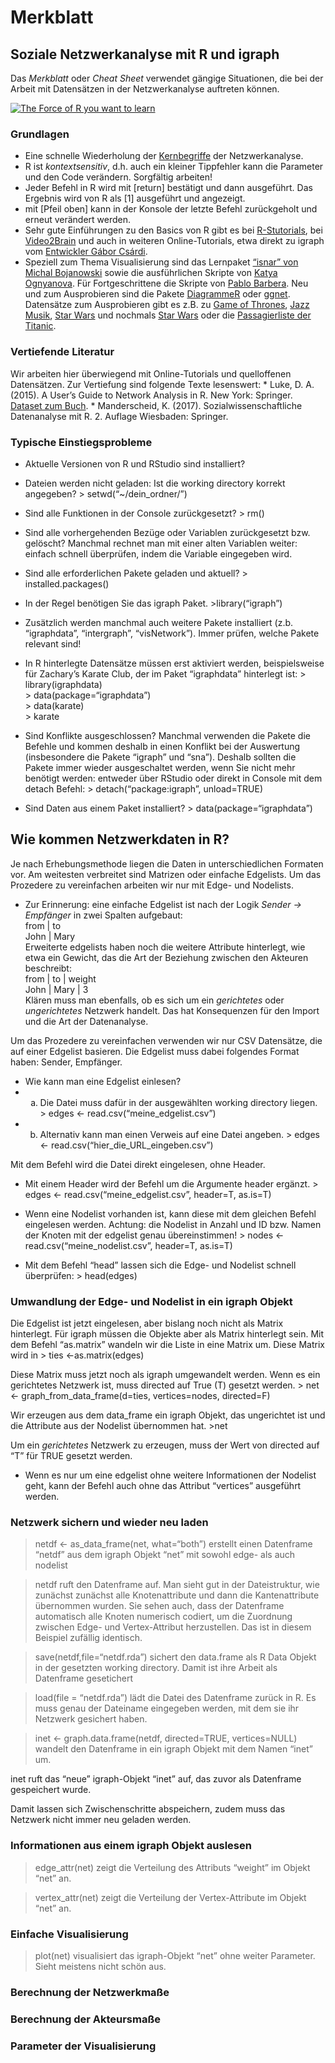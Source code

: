 # Merkblatt
## Soziale Netzwerkanalyse mit R und igraph

Das *Merkblatt* oder *Cheat Sheet* verwendet gängige Situationen, die bei der Arbeit mit Datensätzen in der Netzwerkanalyse auftreten können.

<a href="https://imgflip.com/i/1wxx54"><img src="https://i.imgflip.com/1wxx54.jpg" title="The Force of R you want to learn"/></a>

### Grundlagen
* Eine schnelle Wiederholung der [Kernbegriffe](http://cvcedhlab.hypotheses.org/106) der Netzwerkanalyse.
* R ist *kontextsensitiv*, d.h. auch ein kleiner Tippfehler kann die Parameter und den Code verändern. Sorgfältig arbeiten!
* Jeder Befehl in R wird mit [return] bestätigt und dann ausgeführt. Das Ergebnis wird von R als [1] ausgeführt und angezeigt.
* mit [Pfeil oben] kann in der Konsole der letzte Befehl zurückgeholt und erneut verändert werden.
* Sehr gute Einführungen zu den Basics von R gibt es bei [R-Stutorials](http://www.r-stutorials.de/einfuehrung), bei [Video2Brain](https://www.video2brain.com/de/videotraining/r-und-rstudio-grundkurs) und auch in weiteren Online-Tutorials, etwa direkt zu igraph vom [Entwickler Gábor Csárdi](http://igraph.github.io/netuser15/user-2015.html#1.).
* Speziell zum Thema Visualisierung sind das Lernpaket ["isnar" von Michal Bojanowski](https://github.com/mbojan/isnar) sowie die ausführlichen Skripte von [Katya Ognyanova](https://github.com/kateto/R-Network-Visualization-Workshop). Für Fortgeschrittene die Skripte von [Pablo Barbera](https://github.com/pablobarbera/Rdataviz). Neu und zum Ausprobieren sind die Pakete [DiagrammeR](https://github.com/rich-iannone/DiagrammeR) oder [ggnet](https://github.com/briatte/ggnet). Datensätze zum Ausprobieren gibt es z.B. zu [Game of Thrones](https://github.com/anishsingh20/Network-Analysis-of-Game-of-Thrones), [Jazz Musik](https://github.com/VidhyaBatmaradjy/Social-network-analysis), [Star Wars](https://github.com/evelinag/StarWars-social-network) und nochmals [Star Wars](https://github.com/gastonstat/StarWars) oder die [Passagierliste der Titanic](https://github.com/paulhendricks/titanic).

### Vertiefende Literatur
Wir arbeiten hier überwiegend mit Online-Tutorials und quelloffenen Datensätzen. Zur Vertiefung sind folgende Texte lesenswert:
* Luke, D. A. (2015). A User's Guide to Network Analysis in R. New York: Springer. [Dataset zum Buch](https://github.com/DougLuke/UserNetR).
* Manderscheid, K. (2017). Sozialwissenschaftliche Datenanalyse mit R. 2. Auflage Wiesbaden: Springer.

### Typische Einstiegsprobleme

* Aktuelle Versionen von R und RStudio sind installiert?

* Dateien werden nicht geladen: Ist die working directory korrekt angegeben?
> setwd("~/dein_ordner/")   

* Sind alle Funktionen in der Console zurückgesetzt?
> rm()

* Sind alle vorhergehenden Bezüge oder Variablen zurückgesetzt bzw. gelöscht? Manchmal rechnet man mit einer alten Variablen weiter: einfach schnell überprüfen, indem die Variable eingegeben wird.

* Sind alle erforderlichen Pakete geladen und aktuell?
> installed.packages()

* In der Regel benötigen Sie das igraph Paket.
>library("igraph")

* Zusätzlich werden manchmal auch weitere Pakete installiert (z.b. "igraphdata", "intergraph", "visNetwork"). Immer prüfen, welche Pakete relevant sind!

* In R hinterlegte Datensätze müssen erst aktiviert werden, beispielsweise für Zachary's Karate Club, der im Paket "igraphdata" hinterlegt ist:
> library(igraphdata)   
> data(package="igraphdata")   
> data(karate)   
> karate    

* Sind Konflikte ausgeschlossen? Manchmal verwenden die Pakete die Befehle und kommen deshalb in einen Konflikt bei der Auswertung (insbesondere die Pakete "igraph" und "sna"). Deshalb sollten die Pakete immer wieder ausgeschaltet werden, wenn Sie nicht mehr benötigt werden: entweder über RStudio oder direkt in Console mit dem detach Befehl:
>  detach("package:igraph", unload=TRUE)

* Sind Daten aus einem Paket installiert?
> data(package="igraphdata")

## Wie kommen Netzwerkdaten in R?

Je nach Erhebungsmethode liegen die Daten in unterschiedlichen Formaten vor. Am weitesten verbreitet sind Matrizen oder einfache Edgelists. Um das Prozedere zu vereinfachen arbeiten wir nur mit Edge- und Nodelists.

* Zur Erinnerung: eine einfache Edgelist ist nach der Logik *Sender -> Empfänger* in zwei Spalten aufgebaut:   
from | to   
John | Mary   
Erweiterte edgelists haben noch die weitere Attribute hinterlegt, wie etwa ein Gewicht, das die Art der Beziehung zwischen den Akteuren beschreibt:   
from | to | weight   
John | Mary | 3   
Klären muss man ebenfalls, ob es sich um ein *gerichtetes* oder *ungerichtetes* Netzwerk handelt. Das hat Konsequenzen für den Import und die Art der Datenanalyse.

Um das Prozedere zu vereinfachen verwenden wir nur CSV Datensätze, die auf einer Edgelist basieren. Die Edgelist muss dabei folgendes Format haben: Sender, Empfänger.

* Wie kann man eine Edgelist einlesen?
* a) Die Datei muss dafür in der ausgewählten working directory liegen.
> edges <- read.csv("meine_edgelist.csv")

* b) Alternativ kann man einen Verweis auf eine Datei angeben.
> edges <- read.csv("hier_die_URL_eingeben.csv")

Mit dem Befehl wird die Datei direkt eingelesen, ohne Header.

* Mit einem Header wird der Befehl um die Argumente header ergänzt.
> edges <- read.csv("meine_edgelist.csv", header=T, as.is=T)

* Wenn eine Nodelist vorhanden ist, kann diese mit dem gleichen Befehl eingelesen werden. Achtung: die Nodelist in Anzahl und ID bzw. Namen der Knoten mit der edgelist genau übereinstimmen!
> nodes <- read.csv("meine_nodelist.csv", header=T, as.is=T)

* Mit dem Befehl "head" lassen sich die Edge- und Nodelist schnell überprüfen:
> head(edges)

### Umwandlung der Edge- und Nodelist in ein igraph Objekt

Die Edgelist ist jetzt eingelesen, aber bislang noch nicht als Matrix hinterlegt. Für igraph müssen die Objekte aber als Matrix hinterlegt sein. Mit dem Befehl "as.matrix" wandeln wir die Liste in eine Matrix um. Diese Matrix wird in
> ties <-as.matrix(edges)

Diese Matrix muss jetzt noch als igraph umgewandelt werden. Wenn es ein gerichtetes Netzwerk ist, muss directed auf True (T) gesetzt werden.
> net <- graph_from_data_frame(d=ties, vertices=nodes, directed=F)

Wir erzeugen aus dem data_frame ein igraph Objekt, das ungerichtet ist und die Attribute aus der Nodelist übernommen hat.
>net

Um ein *gerichtetes* Netzwerk zu erzeugen, muss der Wert von directed auf "T" für TRUE gesetzt werden.

* Wenn es nur um eine edgelist ohne weitere Informationen der Nodelist geht, kann der Befehl auch ohne das Attribut "vertices" ausgeführt werden.

### Netzwerk sichern und wieder neu laden

> netdf <- as_data_frame(net, what="both")
erstellt einen Datenframe "netdf" aus dem igraph Objekt "net" mit sowohl edge- als auch nodelist

> netdf
ruft den Datenframe auf. Man sieht gut in der Dateistruktur, wie zunächst zunächst alle Knotenattribute und dann die Kantenattribute übernommen wurden. Sie sehen auch, dass der Datenframe automatisch alle Knoten numerisch codiert, um die Zuordnung zwischen Edge- und Vertex-Attribut herzustellen. Das ist in diesem Beispiel zufällig identisch.

> save(netdf,file="netdf.rda")
sichert den data.frame als R Data Objekt in der gesetzten working directory. Damit ist ihre Arbeit als Datenframe gesetichert

> load(file = "netdf.rda")
lädt die Datei des Datenframe zurück in R. Es muss genau der Dateiname eingegeben werden, mit dem sie ihr Netzwerk gesichert haben.

> inet <- graph.data.frame(netdf, directed=TRUE, vertices=NULL)
wandelt den Datenframe in ein igraph Objekt mit dem Namen "inet" um.

inet
ruft das "neue" igraph-Objekt "inet" auf, das zuvor als Datenframe gespeichert wurde.

Damit lassen sich Zwischenschritte abspeichern, zudem muss das Netzwerk nicht immer neu geladen werden.

### Informationen aus einem igraph Objekt auslesen

> edge_attr(net)
zeigt die Verteilung des Attributs "weight" im Objekt "net" an.

> vertex_attr(net)
zeigt die Verteilung der Vertex-Attribute im Objekt "net" an.

### Einfache Visualisierung

> plot(net)
visualisiert das igraph-Objekt "net" ohne weiter Parameter. Sieht meistens nicht schön aus.



### Berechnung der Netzwerkmaße

### Berechnung der Akteursmaße

### Parameter der Visualisierung

